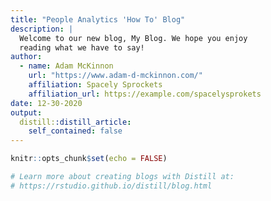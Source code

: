 ```yaml
---
title: "People Analytics 'How To' Blog"
description: |
  Welcome to our new blog, My Blog. We hope you enjoy 
  reading what we have to say!
author:
  - name: Adam McKinnon 
    url: "https://www.adam-d-mckinnon.com/"
    affiliation: Spacely Sprockets
    affiliation_url: https://example.com/spacelysprokets
date: 12-30-2020
output:
  distill::distill_article:
    self_contained: false
---
```


```r
knitr::opts_chunk$set(echo = FALSE)

# Learn more about creating blogs with Distill at:
# https://rstudio.github.io/distill/blog.html

```



